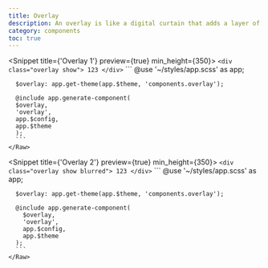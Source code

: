 ```yaml
---
title: Overlay
description: An overlay is like a digital curtain that adds a layer of drama to your website. It's a versatile component that can be used to display important information, create interactive experiences, or simply add some visual flair. With an overlay, you can easily draw attention to specific areas of your website without overwhelming your users.
category: components
toc: true
---
```


<Snippet title={'Overlay 1'} preview={true} min_height={350}>
  <Fragment slot="html">
    <Raw file={file} line_start={13} line_end={15}>
      ```
      <div class="overlay show">
        123
      </div>
      ```
    </Raw>
  </Fragment>
  <Fragment slot="scss">
    <Raw file={file} line_start={22} line_end={31}>
      ```
      @use '~/styles/app.scss' as app;

      $overlay: app.get-theme(app.$theme, 'components.overlay');

      @include app.generate-component(
      $overlay,
      'overlay',
      app.$config,
      app.$theme
      );
      ```
    </Raw>
  </Fragment>
</Snippet>

<Snippet title={'Overlay 2'} preview={true} min_height={350}>
  <Fragment slot="html">
    <Raw file={file} line_start={41} line_end={43}>
      ```
      <div class="overlay show blurred">
        123
      </div>
      ```
    </Raw>
  </Fragment>
  <Fragment slot="scss">
    <Raw file={file} line_start={50} line_end={59}>
      ```
      @use '~/styles/app.scss' as app;

      $overlay: app.get-theme(app.$theme, 'components.overlay');

      @include app.generate-component(
        $overlay,
        'overlay',
        app.$config,
        app.$theme
      );
      ```
    </Raw>
  </Fragment>
</Snippet>

